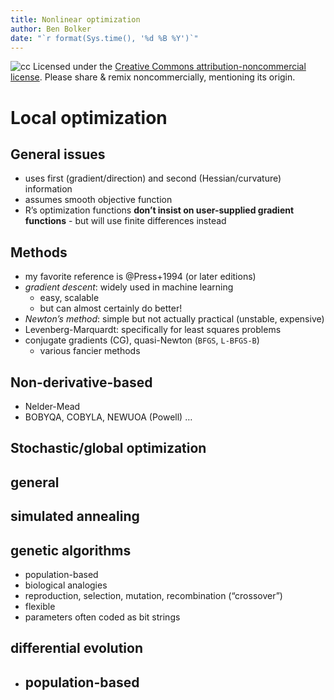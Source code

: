 ```yaml
---
title: Nonlinear optimization
author: Ben Bolker
date: "`r format(Sys.time(), '%d %B %Y')`"
---
```


![cc](pix/cc-attrib-nc.png)
Licensed under the 
[Creative Commons attribution-noncommercial license](http://creativecommons.org/licenses/by-nc/3.0/).
Please share \& remix noncommercially, mentioning its origin.

# Local optimization

## General issues

- uses first (gradient/direction) and second (Hessian/curvature) information
- assumes smooth objective function
- R's optimization functions **don't insist on user-supplied gradient functions** - but will use finite differences instead

## Methods

- my favorite reference is @Press+1994 (or later editions)
- *gradient descent*: widely used in machine learning
    - easy, scalable
	- but can almost certainly do better!
- *Newton's method*: simple but not actually practical (unstable, expensive)	
- Levenberg-Marquardt: specifically for least squares problems	
- conjugate gradients (CG), quasi-Newton (`BFGS`, `L-BFGS-B`)
    - various fancier methods

## Non-derivative-based

- Nelder-Mead
- BOBYQA, COBYLA, NEWUOA (Powell) ...

## Stochastic/global optimization


## general

## simulated annealing

## genetic algorithms

- population-based
- biological analogies
- reproduction, selection, mutation, recombination ("crossover")
- flexible
- parameters often coded as bit strings

## differential evolution

- population-based
  - 
